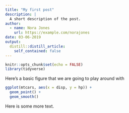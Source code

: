 ```yaml
---
title: "My first post"
description: |
  A short description of the post.
author:
  - name: Nora Jones
    url: https://example.com/norajones
date: 03-06-2019
output:
  distill::distill_article:
    self_contained: false
---
```


```r
knitr::opts_chunk$set(echo = FALSE)
library(tidyverse)
```

Here's a basic figure that we are going to play around with

```r
ggplot(mtcars, aes(x = disp, y = hp)) +
  geom_point() +
  geom_smooth()
```

Here is some more text. 